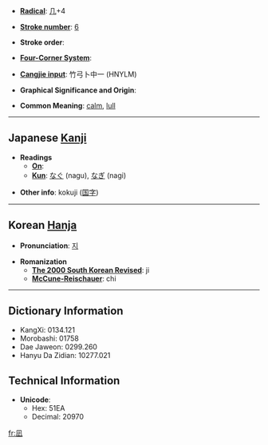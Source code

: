 * '''[[Wiktionary:Chinese radical index| Radical]]''': [[Wiktionary:Chinese radical index 几|几]]+4

* '''[[Wiktionary:Chinese total strokes index|Stroke number]]''': [[Wiktionary:Chinese total strokes index 6|6]]

* '''Stroke order''': 

* '''[[Wiktionary:Chinese four corner index|Four-Corner System]]''': 

* '''[[Wiktionary:Chinese Cangjie index|Cangjie input]]''': 竹弓卜中一 (HNYLM)

* '''Graphical Significance and Origin''': 

* '''Common Meaning''': [[calm]], [[lull]]

----

== Japanese [[Kanji]] ==

* '''Readings'''
** '''[[On]]''': 
** '''[[Kun]]''': [[なぐ]] (nagu), [[なぎ]] (nagi)

* '''Other info''': kokuji ([[国字]]) 

----

== Korean [[Hanja]] ==

* '''Pronunciation''': [[지]]

* '''Romanization'''
** '''[[The 2000 South Korean Revised Romanization|The 2000 South Korean Revised]]''': ji
** '''[[McCune-Reischauer]]''': chi

----

== Dictionary Information ==

* KangXi: 0134.121
* Morobashi: 01758
* Dae Jaweon: 0299.260
* Hanyu Da Zidian: 10277.021

== Technical Information ==

* '''Unicode''':
** Hex: 51EA
** Decimal: 20970

[[fr:凪]]